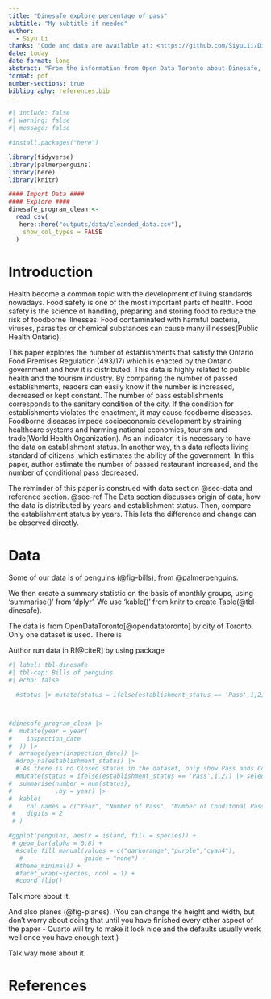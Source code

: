 ```yaml
---
title: "Dinesafe explore percentage of pass"
subtitle: "My subtitle if needed"
author: 
  - Siyu Li
thanks: "Code and data are available at: <https://github.com/SiyuLii/Dinesafe_Analysis.git>"
date: today
date-format: long
abstract: "From the information from Open Data Toronto about Dinesafe, the dataset shows the establishment type, establishment status, inspection date, inspection issue and other factors based on Ontario Food Premises Regulation (493/17). The author uses this data to analyze the number of restaurants' status as pass, conditional pass and closed in 2022 and 2023 and compare the percentage of passes between two years. This paper helps to get a more general idea of how Toronto's food and drink establishments' perform, which can give readers a clear idea to explore more about food safety in the city."
format: pdf
number-sections: true
bibliography: references.bib
---
```


```r
#| include: false
#| warning: false
#| message: false

#install.packages("here")

library(tidyverse)
library(palmerpenguins)
library(here)
library(knitr)

#### Import Data ####
#### Explore ####
dinesafe_program_clean <-
  read_csv(
   here::here("outputs/data/cleanded_data.csv"),
    show_col_types = FALSE
  )
```


# Introduction

Health become a common topic with the development of living standards nowadays. Food safety is one of the most important parts of health. Food safety is the science of handling, preparing and storing food to reduce the risk of foodborne illnesses. Food contaminated with harmful bacteria, viruses, parasites or chemical substances can cause many illnesses(Public Health Ontario). 

This paper explores the number of establishments that satisfy the Ontario Food Premises Regulation (493/17) which is enacted by the Ontario government and how it is distributed. This data is highly related to public health and the tourism industry. By comparing the number of passed establishments, readers can easily know if the number is increased, decreased or kept constant. The number of pass establishments corresponds to the sanitary condition of the city. If the condition for establishments violates the enactment, it may cause foodborne diseases. Foodborne diseases impede socioeconomic development by straining healthcare systems and harming national economies, tourism and trade(World Health Organization). As an indicator, it is necessary to have the data on establishment status. In another way, this data reflects living standard of citizens ,which estimates the ability of the government. In this paper, author estimate the number of passed restaurant increased, and the number of conditional pass decreased.

The reminder of this paper is construed with data section @sec-data and reference section. @sec-ref The Data section discusses origin of data, how the data is distributed by years and establishment status. Then, compare the establishment status by years. This lets the difference and change can be observed directly. 



# Data {#sec-data}

Some of our data is of penguins (@fig-bills), from @palmerpenguins.

We then create a summary statistic on the basis of monthly groups, using 'summarise()' from 'dplyr'. We use 'kable()' from knitr to create Table(@tbl-dinesafe).

The data is from OpenDataToronto[@opendatatoronto] by city of Toronto. Only one dataset is used. There is 

Author run data in R[@citeR] by using package 

```r
#| label: tbl-dinesafe
#| tbl-cap: Bills of penguins
#| echo: false

  #status |> mutate(status = ifelse(establishment_status == 'Pass',1,2)) #|>select(status)



#dinesafe_program_clean |>
#  mutate(year = year(
#    inspection_date
#  )) |>
#  arrange(year(inspection_date)) |> 
  #drop_na(establishment_status) |>
  # As there is no Closed status in the dataset, only show Pass ands Conditional Pass
  #mutate(status = ifelse(establishment_status == 'Pass',1,2)) |> select(status)
#  summarise(number = num(status),
#            .by = year) |>
#  kable(
#    col.names = c("Year", "Number of Pass", "Number of Conditonal Pass", "Numbber of Closed"),
 #   digits = 2
 # )

#ggplot(penguins, aes(x = island, fill = species)) +
 # geom_bar(alpha = 0.8) +
  #scale_fill_manual(values = c("darkorange","purple","cyan4"),
   #                 guide = "none") +
  #theme_minimal() +
  #facet_wrap(~species, ncol = 1) +
  #coord_flip()
```

Talk more about it.

And also planes (@fig-planes). (You can change the height and width, but don't worry about doing that until you have finished every other aspect of the paper - Quarto will try to make it look nice and the defaults usually work well once you have enough text.)

Talk way more about it. 


\newpage


# References{#sec-ref}


